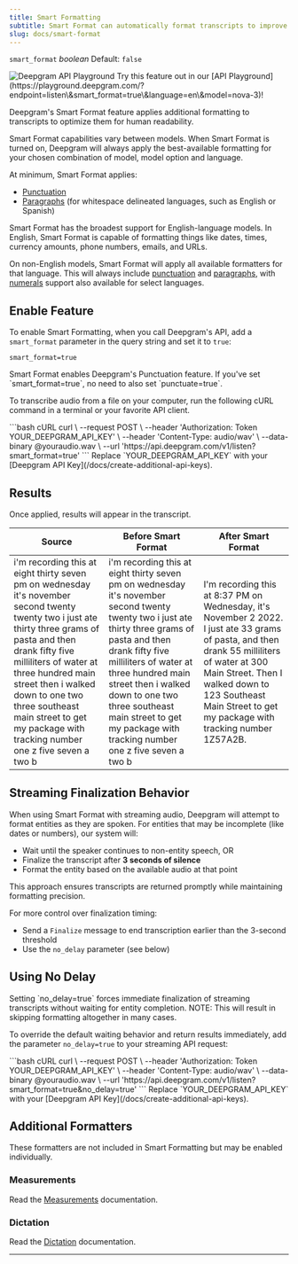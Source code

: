 ```yaml
---
title: Smart Formatting
subtitle: Smart Format can automatically format transcripts to improve readability.
slug: docs/smart-format
---
```



`smart_format` *boolean* Default: `false`

<div class="flex flex-row gap-2">
<Markdown src="../snippets/pre-recorded.mdx" /> <Markdown src="../snippets/streaming.mdx" /> <Markdown src="../snippets/all-available-languages.mdx" />
</div>

<div class="api-playground-call">
<span>
<img src="https://res.cloudinary.com/deepgram/image/upload/v1717523786/devex/codey-greeting_rekqe1.svg" alt="Deepgram API Playground"/>   Try this feature out in our [API Playground](https://playground.deepgram.com/?endpoint=listen\&smart_format=true\&language=en\&model=nova-3)!
</span>
</div>

Deepgram's Smart Format feature applies additional formatting to transcripts to optimize them for human readability.

Smart Format capabilities vary between models. When Smart Format is turned on, Deepgram will always apply the best-available formatting for your chosen combination of model, model option and language.

At minimum, Smart Format applies:

* [Punctuation](/docs/punctuation/)
* [Paragraphs](/docs/paragraphs/) (for whitespace delineated languages, such as English or Spanish)

Smart Format has the broadest support for English-language models. In English, Smart Format is capable of formatting things like dates, times, currency amounts, phone numbers, emails, and URLs.

On non-English models, Smart Format will apply all available formatters for that language. This will always include [punctuation](/docs/punctuation/) and [paragraphs](/docs/paragraphs/), with [numerals](/docs/numerals) support also available for select languages.

## Enable Feature

To enable Smart Formatting, when you call Deepgram's API, add a `smart_format` parameter in the query string and set it to `true`:

`smart_format=true`

<Info>
  Smart Format enables Deepgram's Punctuation feature. If you've set `smart_format=true`, no need to also set `punctuate=true`.
</Info>

To transcribe audio from a file on your computer, run the following cURL command in a terminal or your favorite API client.

<CodeGroup>
  ```bash cURL
  curl \
    --request POST \
    --header 'Authorization: Token YOUR_DEEPGRAM_API_KEY' \
    --header 'Content-Type: audio/wav' \
    --data-binary @youraudio.wav \
    --url 'https://api.deepgram.com/v1/listen?smart_format=true'
  ```
</CodeGroup>

<Warning>
  Replace `YOUR_DEEPGRAM_API_KEY` with your [Deepgram API Key](/docs/create-additional-api-keys).
</Warning>

## Results

Once applied, results will appear in the transcript.

| Source                                                                                                                                                                                                                                                                                                                                       | Before Smart Format                                                                                                                                                                                                                                                                                                                          | After Smart Format                                                                                                                                                                                                                                         |
| -------------------------------------------------------------------------------------------------------------------------------------------------------------------------------------------------------------------------------------------------------------------------------------------------------------------------------------------- | -------------------------------------------------------------------------------------------------------------------------------------------------------------------------------------------------------------------------------------------------------------------------------------------------------------------------------------------- | ---------------------------------------------------------------------------------------------------------------------------------------------------------------------------------------------------------------------------------------------------------- |
| i'm recording this at eight thirty seven pm on wednesday it's november second twenty twenty two i just ate thirty three grams of pasta and then drank fifty five milliliters of water at three hundred main street then i walked down to one two three southeast main street to get my package with tracking number one z five seven a two b | i'm recording this at eight thirty seven pm on wednesday it's november second twenty twenty two i just ate thirty three grams of pasta and then drank fifty five milliliters of water at three hundred main street then i walked down to one two three southeast main street to get my package with tracking number one z five seven a two b | I'm recording this at 8:37 PM on Wednesday, it's November 2 2022. I just ate 33 grams of pasta, and then drank 55 milliliters of water at 300 Main Street. Then I walked down to 123 Southeast Main Street to get my package with tracking number 1Z57A2B. |

## Streaming Finalization Behavior

When using Smart Format with streaming audio, Deepgram will attempt to format entities as they are spoken. For entities that may be incomplete (like dates or numbers), our system will:

- Wait until the speaker continues to non-entity speech, OR
- Finalize the transcript after **3 seconds of silence**
- Format the entity based on the available audio at that point

This approach ensures transcripts are returned promptly while maintaining formatting precision.

For more control over finalization timing:
- Send a `Finalize` message to end transcription earlier than the 3-second threshold
- Use the `no_delay` parameter (see below)

## Using No Delay

<Info>
  Setting `no_delay=true` forces immediate finalization of streaming transcripts without waiting for entity completion. NOTE: This will result in skipping formatting altogether in many cases.
</Info>

To override the default waiting behavior and return results immediately, add the parameter `no_delay=true` to your streaming API request:

<CodeGroup>
  ```bash cURL
  curl \
    --request POST \
    --header 'Authorization: Token YOUR_DEEPGRAM_API_KEY' \
    --header 'Content-Type: audio/wav' \
    --data-binary @youraudio.wav \
    --url 'https://api.deepgram.com/v1/listen?smart_format=true&no_delay=true'
  ```
</CodeGroup>

<Warning>
  Replace `YOUR_DEEPGRAM_API_KEY` with your [Deepgram API Key](/docs/create-additional-api-keys).
</Warning>

## Additional Formatters

These formatters are not included in Smart Formatting but may be enabled individually.

### Measurements

Read the [Measurements](/docs/measurements) documentation.

### Dictation

Read the [Dictation](/docs/dictation) documentation.

***
